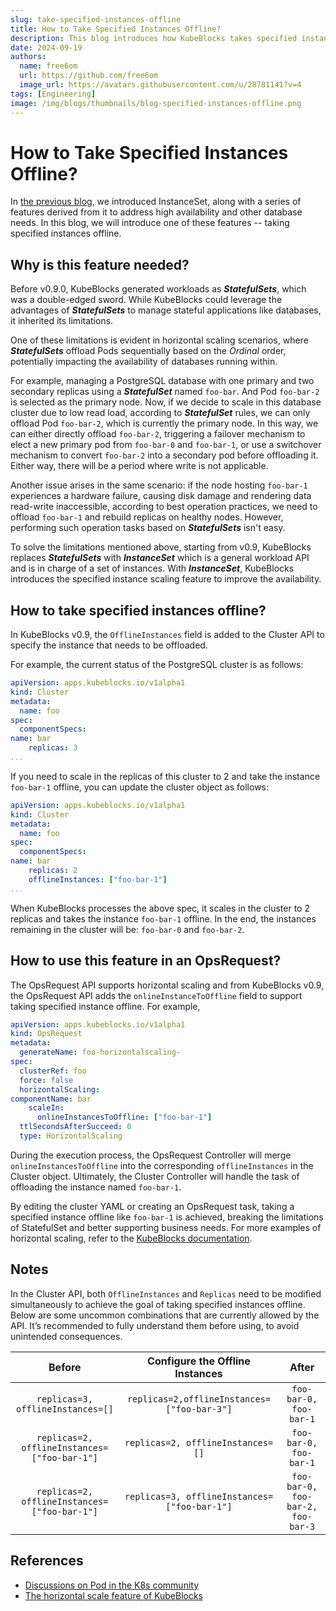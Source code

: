 ```yaml
---
slug: take-specified-instances-offline
title: How to Take Specified Instances Offline?
description: This blog introduces how KubeBlocks takes specified instances offline using InstanceSet.
date: 2024-09-19
authors:
  name: free6om
  url: https://github.com/free6om
  image_url: https://avatars.githubusercontent.com/u/28781141?v=4
tags: [Engineering]
image: /img/blogs/thumbnails/blog-specified-instances-offline.png
---
```


# How to Take Specified Instances Offline?

In [the previous blog](https://kubeblocks.io/blog/instanceset-introduction), we introduced InstanceSet, along with a series of features derived from it to address high availability and other database needs. In this blog, we will introduce one of these features -- taking specified instances offline.

## Why is this feature needed?

Before v0.9.0, KubeBlocks generated workloads as ***StatefulSets***, which was a double-edged sword. While KubeBlocks could leverage the advantages of ***StatefulSets*** to manage stateful applications like databases, it inherited its limitations.

One of these limitations is evident in horizontal scaling scenarios, where ***StatefulSets*** offload Pods sequentially based on the *Ordinal* order, potentially impacting the availability of databases running within.

For example, managing a PostgreSQL database with one primary and two secondary replicas using a ***StatefulSet*** named `foo-bar`. And Pod `foo-bar-2` is selected as the primary node. Now, if we decide to scale in this database cluster due to low read load, according to ***StatefulSet*** rules, we can only offload Pod `foo-bar-2`, which is currently the primary node. In this way, we can either directly offload `foo-bar-2`, triggering a failover mechanism to elect a new primary pod from `foo-bar-0` and `foo-bar-1`, or use a switchover mechanism to convert `foo-bar-2` into a secondary pod before offloading it. Either way, there will be a period where write is not applicable.

Another issue arises in the same scenario: if the node hosting `foo-bar-1` experiences a hardware failure, causing disk damage and rendering data read-write inaccessible, according to best operation practices, we need to offload `foo-bar-1` and rebuild replicas on healthy nodes. However, performing such operation tasks based on ***StatefulSets*** isn't easy.

To solve the limitations mentioned above, starting from v0.9, KubeBlocks replaces ***StatefulSets*** with ***InstanceSet*** which is a general workload API and is in charge of a set of instances. With ***InstanceSet***, KubeBlocks introduces the specified instance scaling feature to improve the availability.

## How to take specified instances offline?

In KubeBlocks v0.9, the `OfflineInstances` field is added to the Cluster API to specify the instance that needs to be offloaded.

For example, the current status of the PostgreSQL cluster is as follows:

```yaml
apiVersion: apps.kubeblocks.io/v1alpha1
kind: Cluster
metadata:
  name: foo
spec:
  componentSpecs:
name: bar
    replicas: 3
...
```

If you need to scale in the replicas of this cluster to 2 and take the instance `foo-bar-1` offline, you can update the cluster object as follows:

```yaml
apiVersion: apps.kubeblocks.io/v1alpha1
kind: Cluster
metadata:
  name: foo
spec:
  componentSpecs:
name: bar
    replicas: 2
    offlineInstances: ["foo-bar-1"]
...
```

When KubeBlocks processes the above spec, it scales in the cluster to 2 replicas and takes the instance `foo-bar-1` offline. In the end, the instances remaining in the cluster will be: `foo-bar-0` and `foo-bar-2`.

## How to use this feature in an OpsRequest?

The OpsRequest API supports horizontal scaling and from KubeBlocks v0.9, the OpsRequest API adds the `onlineInstanceToOffline` field to support taking specified instance offline. For example,

```yaml
apiVersion: apps.kubeblocks.io/v1alpha1
kind: OpsRequest
metadata:
  generateName: foo-horizontalscaling-
spec:
  clusterRef: foo
  force: false
  horizontalScaling:
componentName: bar
    scaleIn:
      onlineInstancesToOffline: ["foo-bar-1"]
  ttlSecondsAfterSucceed: 0
  type: HorizontalScaling
```

During the execution process, the OpsRequest Controller will merge `onlineInstancesToOffline` into the corresponding `offlineInstances` in the Cluster object. Ultimately, the Cluster Controller will handle the task of offloading the instance named `foo-bar-1`.

By editing the cluster YAML or creating an OpsRequest task, taking a specified instance offline like `foo-bar-1` is achieved, breaking the limitations of StatefulSet and better supporting business needs. For more examples of horizontal scaling, refer to the [KubeBlocks documentation](https://kubeblocks.io/docs/preview/api_docs/maintenance/scale/horizontal-scale).

## Notes

In the Cluster API, both `OfflineInstances` and `Replicas` need to be modified simultaneously to achieve the goal of taking specified instances offline. Below are some uncommon combinations that are currently allowed by the API. It’s recommended to fully understand them before using, to avoid unintended consequences.

| Before | Configure the Offline Instances | After |
| :----: | :-----------------------: | :---: |
| `replicas=3, offlineInstances=[]` | `replicas=2,offlineInstances=["foo-bar-3"]` | `foo-bar-0, foo-bar-1` |
| `replicas=2, offlineInstances=["foo-bar-1"]` | `replicas=2, offlineInstances=[]` | `foo-bar-0, foo-bar-1` |
| `replicas=2, offlineInstances=["foo-bar-1"]` | `replicas=3, offlineInstances=["foo-bar-1"]` | `foo-bar-0, foo-bar-2, foo-bar-3` |

## References

- [Discussions on Pod in the K8s community](https://github.com/kubernetes/kubernetes/issues/83224)
- [The horizontal scale feature of KubeBlocks](https://kubeblocks.io/docs/release-0.9/api_docs/maintenance/scale/horizontal-scale)
